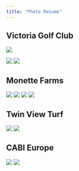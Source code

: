 ```yaml
---
title: "Photo Resume"
---
```


## Victoria Golf Club

![](images/resume/e655ebbb-998d-4e37-b907-0f8006871c3d.JPG)

![](images/resume/IMG_4144.jpg)
![](images/resume/IMG_3308.jpg)

## Monette Farms
![](images/resume/IMG_1780.jpg)
![](images/resume/IMG_1922.jpg)
![](images/resume/IMG_2148.jpg)
![](images/resume/IMG_7761.JPEG)

## Twin View Turf

![](images/resume/IMG_2730.jpg)
![](images/resume/IMG_2999.jpg)

## CABI Europe

![](images/resume/Group2.JPG) 
![](images/resume/IMG_1496.jpg)